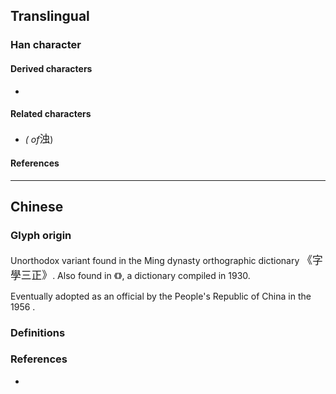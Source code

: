 {{also|濁}}
{{character info}}
==Translingual==

===Han character===
{{Han char|rn=85|rad=水|as=06|sn=9|four=35136|canj=ELMI|ids=⿰氵虫}}

====Derived characters====
* {{l|mul|[[𪷡]]}}

====Related characters====
* {{l|mul|[[濁]]}} ''({{w|Traditional Chinese|Traditional form}} of ''<big>浊</big>)

====References====
{{Han ref|kx=0623.171|hdz=31607.010|uh=6D4A}}

----

==Chinese==

===Glyph origin===
Unorthodox variant {{Han simp|濁|f=蜀|t=虫|nocap=y}} found in the Ming dynasty orthographic dictionary <big>《字學三正》</big>. Also found in 《{{lw|zh|宋元以來俗字譜}}》, a {{w|Variant Chinese character|variant forms}} dictionary compiled in 1930.

Eventually adopted as an official {{w|Simplified Chinese|simplified character}} by the People's Republic of China in the 1956 {{w|Chinese Character Simplification Scheme}}. <!-- Refer https://zh.wikisource.org/wiki/漢字簡化方案 -->

===Definitions===
{{zh-see|濁}}

===References===
* {{R:twedu|A02347-001#35}}